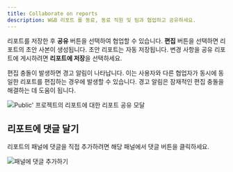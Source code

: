 ```yaml
---
title: Collaborate on reports
description: W&B 리포트 를 동료, 동료 직원 및 팀과 협업하고 공유하세요.
---
```


리포트를 저장한 후 **공유** 버튼을 선택하여 협업할 수 있습니다. **편집** 버튼을 선택하면 리포트의 초안 사본이 생성됩니다. 초안 리포트는 자동 저장됩니다. 변경 사항을 공유 리포트에 게시하려면 **리포트에 저장**을 선택하세요.

편집 충돌이 발생하면 경고 알림이 나타납니다. 이는 사용자와 다른 협업자가 동시에 동일한 리포트를 편집하는 경우에 발생할 수 있습니다. 경고 알림은 잠재적인 편집 충돌을 해결하는 데 도움이 됩니다.

<Frame>
    <img src="/images/reports/share-report.gif" alt="Public' 프로젝트의 리포트에 대한 리포트 공유 모달" max-width="90%"  />
</Frame>

## 리포트에 댓글 달기

리포트의 패널에 댓글을 직접 추가하려면 해당 패널에서 댓글 버튼을 클릭하세요.

<Frame>
    <img src="/images/reports/demo_comment_on_panels_in_reports.gif" alt="패널에 댓글 추가하기"  />
</Frame>